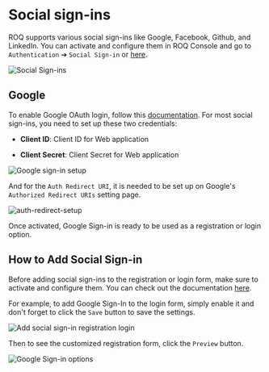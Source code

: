 
# Social sign-ins

ROQ supports various social sign-ins like Google, Facebook, Github, and LinkedIn. You can activate and configure them in ROQ Console and go to `Authentication` ➔ `Social Sign-in` or [here](https://console.roq.tech/settings/authentication-form/social-signin).

![Social Sign-ins](/social-sign-ins.png)


## Google

To enable Google OAuth login, follow this [documentation](https://support.google.com/cloud/answer/6158849?hl=en). For most social sign-ins, you need to set up these two credentials:

* **Client ID**: Client ID for Web application

* **Client Secret**: Client Secret for Web application

![Google sign-in setup](/google-sign-in-setup.png)

And for the `Auth Redirect URI`, it is needed to be set up on Google's `Authorized Redirect URIs` setting page.

![auth-redirect-setup](/add-google-auth-redirect.png)


Once activated, Google Sign-in is ready to be used as a registration or login option.

## How to Add Social Sign-in

Before adding social sign-ins to the registration or login form, make sure to activate and configure them. You can check out the documentation [here](/authentication/social-sign-ins).

For example, to add Google Sign-In to the login form, simply enable it and don't forget to click the `Save` button to save the settings.

![Add social sign-in registration login](/add-social-login-reg.png)

Then to see the customized registration form, click the `Preview` button.

![Google Sign-in options](/google-signin-addon-reg-form.png)
